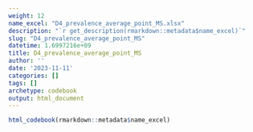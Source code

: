 ```yaml
---
weight: 12
name_excel: "D4_prevalence_average_point_MS.xlsx"
description: "`r get_description(rmarkdown::metadata$name_excel)`"
slug: "D4_prevalence_average_point_MS"
datetime: 1.6997216e+09
title: D4_prevalence_average_point_MS
author: ''
date: '2023-11-11'
categories: []
tags: []
archetype: codebook
output: html_document
---
```


```r
html_codebook(rmarkdown::metadata$name_excel)
```
